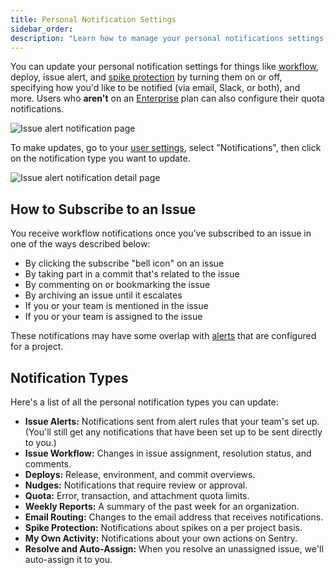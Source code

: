 ```yaml
---
title: Personal Notification Settings
sidebar_order:
description: "Learn how to manage your personal notifications settings."
---
```


You can update your personal notification settings for things like [workflow](/product/alerts/notifications/), deploy, issue alert, and [spike protection](/product/accounts/quotas/spike-protection/) by turning them on or off, specifying how you'd like to be notified (via email, Slack, or both), and more. Users who **aren't** on an [Enterprise](https://sentry.io/pricing/) plan can also configure their quota notifications.

![Issue alert notification page](./img/issue-alert-notification.png)

To make updates, go to your [user settings](https://sentry.io/settings/account/notifications/), select "Notifications", then click on the notification type you want to update.

![Issue alert notification detail page](./img/issue-alert-notification-detail.png)

## How to Subscribe to an Issue

You receive workflow notifications once you’ve subscribed to an issue in one of the ways described below:

- By clicking the subscribe "bell icon" on an issue
- By taking part in a commit that's related to the issue
- By commenting on or bookmarking the issue
- By archiving an issue until it escalates
- If you or your team is mentioned in the issue
- If you or your team is assigned to the issue

These notifications may have some overlap with [alerts](/product/alerts/) that are configured for a project.

## Notification Types

Here's a list of all the personal notification types you can update:

- **Issue Alerts:** Notifications sent from alert rules that your team's set up. (You'll still get any notifications that have been set up to be sent directly to you.)
- **Issue Workflow:** Changes in issue assignment, resolution status, and comments.
- **Deploys:** Release, environment, and commit overviews.
- **Nudges:** Notifications that require review or approval.
- **Quota:** Error, transaction, and attachment quota limits.
- **Weekly Reports:** A summary of the past week for an organization.
- **Email Routing:** Changes to the email address that receives notifications.
- **Spike Protection:** Notifications about spikes on a per project basis.
- **My Own Activity:** Notifications about your own actions on Sentry.
- **Resolve and Auto-Assign:** When you resolve an unassigned issue, we'll auto-assign it to you.
